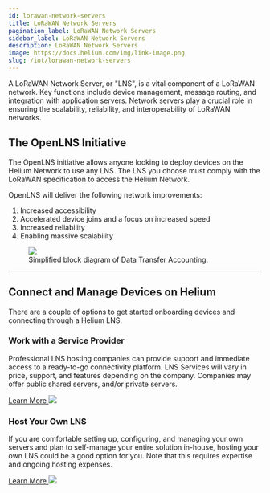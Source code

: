 ```yaml
---
id: lorawan-network-servers
title: LoRaWAN Network Servers
pagination_label: LoRaWAN Network Servers
sidebar_label: LoRaWAN Network Servers
description: LoRaWAN Network Servers
image: https://docs.helium.com/img/link-image.png
slug: /iot/lorawan-network-servers
---
```



A LoRaWAN Network Server, or "LNS", is a vital component of a LoRaWAN network. Key functions include
device management, message routing, and integration with application servers. Network servers play a
crucial role in ensuring the scalability, reliability, and interoperability of LoRaWAN networks.

## The OpenLNS Initiative

​The OpenLNS initiative allows anyone looking to deploy devices on the Helium Network to use any
LNS. The LNS you choose must comply with the LoRaWAN specification to access the Helium Network.

OpenLNS will deliver the following network improvements:

1. Increased accessibility
1. Accelerated device joins and a focus on increased speed
1. Increased reliability
1. Enabling massive scalability

<figure className="screensnippet-wrapper">
  <img src={useBaseUrl('img/open-lns/open-lns-architecture.png')} />
  <figcaption>Simplified block diagram of Data Transfer Accounting.</figcaption>
</figure>

---

## Connect and Manage Devices on Helium

There are a couple of options to get started onboarding devices and connecting through a Helium LNS.

<div class="container" style={{ padding: 0 }}>
  <div class="row">
    <div class="col col--6" style={{ marginBottom: 100 }}>
      <h3>Work with a Service Provider</h3>
      <p className="podtext">
        Professional LNS hosting companies can provide support and immediate access to a ready-to-go
        connectivity platform. LNS Services will vary in price, support, and features depending on
        the company. Companies may offer public shared servers, and/or private servers.
      </p>
      <a href="/find-a-lns-provider">
        Learn More <img className="quicklinkarrow" src={useBaseUrl('img/icons/linkarrow.svg')} />
      </a>
    </div>
    <div class="col col--6 " style={{ marginBottom: 100 }}>
      <h3>Host Your Own LNS</h3>
      <p className="podtext">
        If you are comfortable setting up, configuring, and managing your own servers and plan to
        self-manage your entire solution in-house, hosting your own LNS could be a good option for
        you. Note that this requires expertise and ongoing hosting expenses.
      </p>
      <a href="/open-lns-quickstart">
        Learn More <img className="quicklinkarrow" src={useBaseUrl('img/icons/linkarrow.svg')} />
      </a>
    </div>
  </div>
</div>
